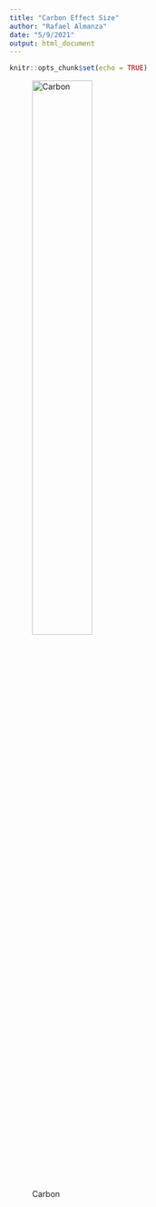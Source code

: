 ```yaml
---
title: "Carbon Effect Size"
author: "Rafael Almanza"
date: "5/9/2021"
output: html_document
---
```


```r
knitr::opts_chunk$set(echo = TRUE)
```
![Carbon](EffectSize_20cm_C.png){#id .class width=50% height=50%}
